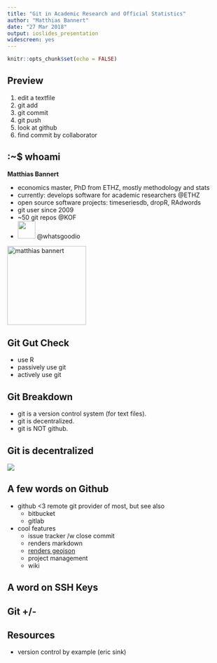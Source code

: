 ```yaml
---
title: "Git in Academic Research and Official Statistics"
author: "Matthias Bannert"
date: "27 Mar 2018"
output: ioslides_presentation
widescreen: yes
---
```


```r
knitr::opts_chunk$set(echo = FALSE)
```

## Preview

1. edit a textfile
2. git add
3. git commit
4. git push
5. look at github
6. find commit by collaborator


## :~$ whoami

**Matthias Bannert**

- economics master, PhD from ETHZ, mostly methodology and stats
- currently: develops software for academic researchers @ETHZ
- open source software projects: timeseriesdb, dropR, RAdwords
- git user since 2009
- ~50 git repos @KOF
- <img src="twitter.png" style="width: 40px;"/> @whatsgoodio

<div align="right">
<img src="mba_profile.png" alt="matthias bannert" style="width: 180px;"/></div>

## Git Gut Check

- use R
- passively use git
- actively use git

## Git Breakdown

- git is a version control system (for text files).
- git is decentralized.
- git is NOT github.

## Git is decentralized

<img src="decentralized.png" />

## A few words on Github

- github <3 remote git provider of most, but see also
    - bitbucket
    - gitlab
- cool features
    - issue tracker /w close commit
    - renders markdown
    - [renders geojson](https://github.com/mbannert/maps) 
    - project management
    - wiki

## A word on SSH Keys

## Git +/-


## Resources 
- version control by example (eric sink)





